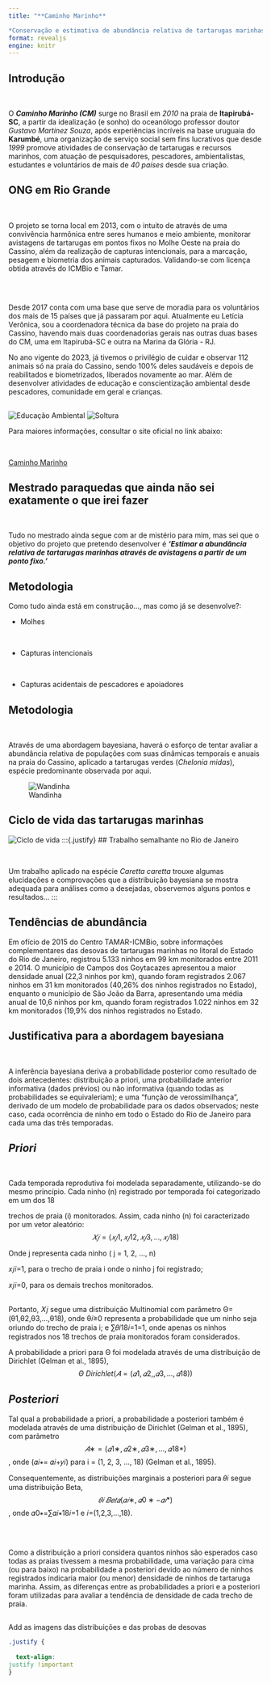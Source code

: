 ```yaml
---
title: "**Caminho Marinho**

*Conservação e estimativa de abundância relativa de tartarugas marinhas*"
format: revealjs
engine: knitr
---
```


## Introdução

:::{.justify} 

<br>

O ***Caminho Marinho (CM)*** surge no Brasil em *2010* na praia de **Itapirubá-SC**, a partir da idealização (e sonho) do oceanólogo professor doutor *Gustavo Martinez Souza*, após experiências incríveis na base uruguaia do **Karumbé**, uma organização de serviço social sem fins lucrativos que desde *1999* promove atividades de conservação de tartarugas e recursos marinhos, com atuação de pesquisadores, pescadores, ambientalistas, estudantes e voluntários de mais de *40 países* desde sua criação.

:::

## ONG em Rio Grande

:::{.justify}

<br>

O projeto se torna local em 2013, com o intuito de através de uma convivência harmônica entre seres humanos e meio ambiente, monitorar avistagens de tartarugas em pontos fixos no Molhe Oeste na praia do Cassino, além da realização de capturas intencionais, para a marcação, pesagem e biometria dos animais capturados. Validando-se com licença obtida através do ICMBio e Tamar. 
:::

##

:::{.justify}

<br> 

Desde 2017 conta com uma base que serve de moradia para os voluntários dos mais de 15 países que já passaram por aqui. Atualmente eu Letícia Verônica, sou a coordenadora técnica da base do projeto na praia do Cassino, havendo mais duas coordenadorias gerais nas outras duas bases do CM, uma em Itapirubá-SC e outra na Marina da Glória - RJ.

No ano vigente do 2023, já tivemos o privilégio de cuidar e observar 112 animais só na praia do Cassino, sendo 100% deles saudáveis e depois de reabilitados e biometrizados, liberados novamente ao mar. Além de desenvolver atividades de educação e conscientização ambiental desde pescadores, comunidade em geral e crianças.
:::

:::{.justify}

##

![Educação Ambiental](ea_cm.png)
![Soltura](liberacao_cm.png)

Para maiores informações, consultar o site oficial no link abaixo:

<br>

[Caminho Marinho](https://www.caminhomarinho.org)

:::


:::{.justify}
## Mestrado paraquedas que ainda não sei exatamente o que irei fazer

<br>

Tudo no mestrado ainda segue com ar de mistério para mim, mas sei que o objetivo do projeto que pretendo desenvolver é ***'Estimar a abundância relativa de tartarugas marinhas através de avistagens a partir de um ponto fixo.'***
:::

:::{.justify}

## Metodologia

Como tudo ainda está em construção..., mas como já se desenvolve?:

- Molhes 

<br>

- Capturas intencionais

<br>

- Capturas acidentais de pescadores e apoiadores
:::

:::{.justify}
## Metodologia 

<br>

Através de uma abordagem bayesiana, haverá o esforço de tentar avaliar a abundância relativa de populações com suas dinâmicas temporais e anuais na praia do Cassino, aplicado a tartarugas verdes (*Chelonia midas*), espécie predominante observada por aqui.

![Wandinha](wandinha.png)
:::

## Ciclo de vida das tartarugas marinhas

![Ciclo de vida](ciclodevida.png)
:::{.justify}
## Trabalho semalhante no Rio de Janeiro

 <br>
 
Um trabalho aplicado na espécie *Caretta caretta* trouxe algumas elucidações e comprovações que a distribuição bayesiana se mostra adequada para análises como a desejadas, observemos alguns pontos e resultados...
:::

:::{.justify}

## Tendências de abundância

Em ofício de 2015 do Centro TAMAR-ICMBio, sobre informações complementares das desovas de tartarugas marinhas no litoral do Estado do Rio de Janeiro, registrou 5.133 ninhos em 99 km monitorados entre 2011 e 2014. O município de Campos dos Goytacazes apresentou a maior densidade anual (22,3 ninhos por km), quando foram registrados 2.067 ninhos em 31 km monitorados (40,26% dos ninhos registrados no Estado), enquanto o município de São João da Barra, apresentando uma média anual de 10,6 ninhos por km, quando foram registrados 1.022 ninhos em 32 km monitorados (19,9% dos ninhos registrados no Estado.

:::

:::{.justify}

## Justificativa para a abordagem bayesiana

<br>

A inferência bayesiana deriva a probabilidade posterior como resultado de dois antecedentes: distribuição a priori, uma probabilidade anterior informativa (dados prévios) ou não informativa (quando todas as probabilidades se equivaleriam); e uma "função de verossimilhança", derivado de um modelo de probabilidade para os dados observados; neste caso, cada ocorrência de ninho em todo o Estado do Rio de Janeiro para cada uma das três temporadas.

:::


## *Priori*
:::{.justify}
<br>

Cada temporada reprodutiva foi modelada separadamente, utilizando-se do mesmo princípio. Cada ninho (n) registrado por temporada foi categorizado em um dos 18

trechos de praia (i) monitorados. Assim, cada ninho (n) foi caracterizado por um vetor aleatório: 
$$𝑋𝑗=(𝑥𝑗1,𝑥𝑗12,𝑥𝑗3,…,𝑥𝑗18 )$$

Onde j representa cada ninho ( j = 1, 2, …, n)

𝑥𝑗𝑖=1, para o trecho de praia i onde o ninho j foi registrado;

𝑥𝑗𝑖=0, para os demais trechos monitorados.
:::

##

:::{.justify}

Portanto, 𝑋𝑗 segue uma distribuição Multinomial com parâmetro Θ=(θ1,θ2,θ3,…,θ18), onde θ𝑖≥0 representa a probabilidade que um ninho seja oriundo do trecho de praia i; e ∑𝜃𝑖18𝑖=1=1, onde apenas os ninhos registrados nos 18 trechos de praia monitorados foram considerados.

A probabilidade a priori para Θ foi modelada através de uma distribuição de Dirichlet (Gelman et al., 1895),
$$Θ~Dirichlet(𝐴=(𝛼1,𝛼2,,𝛼3,…,𝛼18 ))$$
:::

## *Posteriori*
 

 
 Tal qual a probabilidade a priori, a probabilidade a posteriori também é modelada através de uma distribuição de Dirichlet (Gelman et al., 1895), com parâmetro $$𝐴∗=(𝛼1∗,𝛼2∗,𝛼3∗,…,𝛼18*)$$, onde (𝛼𝑖∗= 𝛼𝑖+𝑦𝑖) para i = (1, 2, 3, ..., 18) (Gelman et al., 1895).

Consequentemente, as distribuições marginais a posteriori para 𝜃𝑖 segue uma distribuição Beta, $$𝜃𝑖~𝐵𝑒𝑡𝑎 (𝛼𝑖∗,𝛼0∗−𝛼𝑖*)$$, onde 𝛼0∗=∑𝛼𝑖∗18𝑖=1 e 𝑖=(1,2,3,…,18).

##

<br>

Como a distribuição a priori considera quantos ninhos são esperados caso todas as praias tivessem a mesma probabilidade, uma variação para cima (ou para baixo) na probabilidade a posteriori devido ao número de ninhos registrados indicaria maior (ou menor) densidade de ninhos de tartaruga marinha. Assim, as diferenças entre as probabilidades a priori e a posteriori foram utilizadas para avaliar a tendência de densidade de cada trecho de praia.

##

Add as imagens das distribuições e das probas de desovas












```css

.justify {
 
  text-align:
justify !important
}

```
